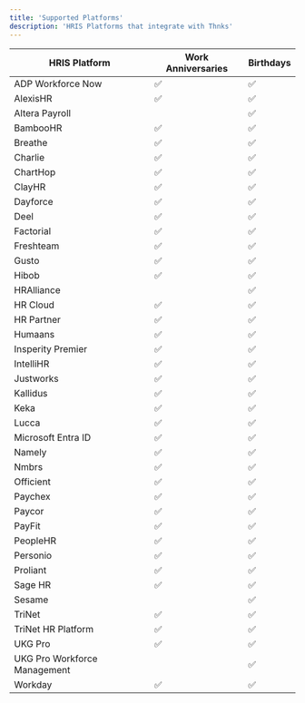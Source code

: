 ```yaml
---
title: 'Supported Platforms'
description: 'HRIS Platforms that integrate with Thnks'
---
```



| **HRIS Platform**            | **Work Anniversaries** | **Birthdays** |
| ---------------------------- | ---------------------- | ------------- |
| ADP Workforce Now            | ✅                      | ✅             |
| AlexisHR                     | ✅                      | ✅             |
| Altera Payroll               |                        | ✅             |
| BambooHR                     | ✅                      | ✅             |
| Breathe                      | ✅                      | ✅             |
| Charlie                      | ✅                      | ✅             |
| ChartHop                     | ✅                      | ✅             |
| ClayHR                       | ✅                      | ✅             |
| Dayforce                     | ✅                      | ✅             |
| Deel                         | ✅                      | ✅             |
| Factorial                    | ✅                      | ✅             |
| Freshteam                    | ✅                      | ✅             |
| Gusto                        | ✅                      | ✅             |
| Hibob                        | ✅                      | ✅             |
| HRAlliance                   |                        | ✅             |
| HR Cloud                     | ✅                      | ✅             |
| HR Partner                   | ✅                      | ✅             |
| Humaans                      | ✅                      | ✅             |
| Insperity Premier            | ✅                      | ✅             |
| IntelliHR                    | ✅                      | ✅             |
| Justworks                    | ✅                      | ✅             |
| Kallidus                     | ✅                      | ✅             |
| Keka                         | ✅                      | ✅             |
| Lucca                        | ✅                      | ✅             |
| Microsoft Entra ID           | ✅                      | ✅             |
| Namely                       | ✅                      | ✅             |
| Nmbrs                        | ✅                      | ✅             |
| Officient                    | ✅                      | ✅             |
| Paychex                      | ✅                      | ✅             |
| Paycor                       | ✅                      | ✅             |
| PayFit                       | ✅                      | ✅             |
| PeopleHR                     | ✅                      | ✅             |
| Personio                     | ✅                      | ✅             |
| Proliant                     | ✅                      | ✅             |
| Sage HR                      | ✅                      | ✅             |
| Sesame                       |                        | ✅             |
| TriNet                       | ✅                      | ✅             |
| TriNet HR Platform           | ✅                      | ✅             |
| UKG Pro                      | ✅                      | ✅             |
| UKG Pro Workforce Management |                        | ✅             |
| Workday                      | ✅                      | ✅             |